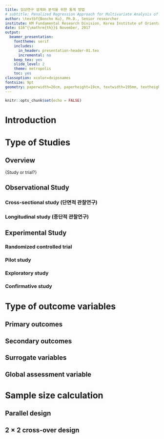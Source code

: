 ```yaml
---
title: 임상연구 설계와 분석을 위한 통계 방법
# subtitle: Penalized Regression Approach for Multivariate Analysis of Spectroscopy Data
author: \textbf{Boncho Ku}, Ph.D., Senior researcher
institute: KM Fundamental Research Division, Korea Institute of Oriental Medicine
date: $16^{\mathrm{th}}$ November, 2017
output: 
  beamer_presentation: 
    fonttheme: serif
    includes:
      in_header: presentation-header-01.tex
      incremental: no
    keep_tex: yes
    slide_level: 2
    theme: metropolis
    toc: yes
classoption: xcolor=dvipsnames
fontsize: 9pt
geometry: paperwidth=26cm, paperheight=19cm, textwidth=195mm, textheight=140mm
---
```


```r
knitr::opts_chunk$set(echo = FALSE)
```

# Introduction

# Type of Studies

## Overview 

\LARGE{Study or trial?}

## Observational Study

### Cross-sectional study (단면적 관찰연구)

### Longitudinal study (종단적 관찰연구)

## Experimental Study

### Randomized controlled trial 

### Pilot study

### Exploratory study

### Confirmative study


# Type of outcome variables

## Primary outcomes

## Secondary outcomes

## Surrogate variables

## Global assessment variable

# Sample size calculation

## Parallel design

## $2\times 2$ cross-over design 




